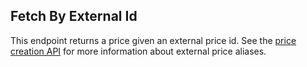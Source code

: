 ## Fetch By External Id

This endpoint returns a price given an external price id.
See the [price creation API](../reference/create-price) for more information about external price aliases.

